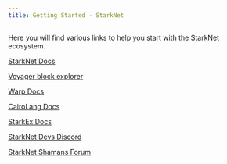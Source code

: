 ```yaml
---
title: Getting Started - StarkNet
---
```


Here you will find various links to help you start with the StarkNet ecosystem.

[StarkNet Docs](https://starknet.io/)

[Voyager block explorer](https://voyager.online)

[Warp Docs](https://github.com/NethermindEth/warp)

[CairoLang Docs](https://www.cairo-lang.org/)

[StarkEx Docs](https://docs.starkware.co/starkex-v4)

[StarkNet Devs Discord](https://discord.com/invite/uJ9HZTUk2Y)

[StarkNet Shamans Forum](https://community.starknet.io/)